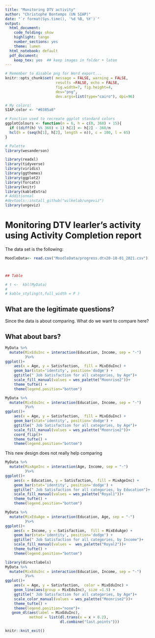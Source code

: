 ```yaml
---
title: "Monitoring DTV activity"
author: "Christophe Bontemps (UN SIAP)"
date: "`r format(Sys.time(), '%d %B, %Y')`"
output:
  html_document:
    code_folding: show
    highlight: tango
    number_sections: yes
    theme: lumen
  html_notebook: default
  pdf_document: 
    keep_tex: yes  ## keep images in folder + latex
---
```



```r
# Remember to disable png for Word export...
knitr::opts_chunk$set( message = FALSE, warning = FALSE, 
                       results =FALSE, echo = FALSE,
                       fig.width=7, fig.height=4, 
                       dev="png", 
                       dev.args=list(type="cairo"), dpi=96)

# My colors:
SIAP.color <- "#0385a8"

# Function used to recreate ggplot standard colors
ggplotColours <- function(n = 6, h = c(0, 360) + 15){
  if ((diff(h) %% 360) < 1) h[2] <- h[2] - 360/n
  hcl(h = (seq(h[1], h[2], length = n)), c = 100, l = 65)
}

# Palette 
library(wesanderson)
```

```r
library(readxl)
library(tidyverse)
library(viridis)
library(ggthemes)
library(ggplot2)
library(forcats)
library(knitr)
library(kableExtra)
# Additionnal 
#devtools::install_github("wilkelab/ungeviz")
library(ungeviz)

```

# Monitoring DTV learler's activity using **Activity Completion** report{-}


The data set is the following: 

```r
MoodleData<- read.csv("MoodleData/progress.dtv20-18-01_2021.csv")



## Table

# t <-  kbl(MyData)
# 
# kable_styling(t,full_width = F )

```
## What are the legitimate questions?  {-}

Since the data is about comparing. What do we want to compare here? 

## What about bars? {-}


```r
MyData %>%
  mutate(MixEduInc = interaction(Education, Income, sep = "-")
         )%>%
ggplot()+
    aes(x = Age, y = Satisfaction,  fill = MixEduInc) +
    geom_bar(stat='identity', position='dodge') +
    ggtitle(" Job Satisfaction for all categories, by Age")+
    scale_fill_manual(values = wes_palette("Moonrise2"))+
    theme_tufte() +
    theme(legend.position="bottom")
```


```r
MyData %>%
  mutate(MixEduInc = interaction(Education, Income, sep = "-")
         )%>%
ggplot()+
    aes(x = Age, y = Satisfaction,  fill = MixEduInc) +
    geom_bar(stat='identity', position='dodge') +
    ggtitle(" Job Satisfaction for all categories, by Age")+
    scale_fill_manual(values = wes_palette("Moonrise2"))+
    coord_flip()+
    theme_tufte() +
    theme(legend.position="bottom")
```

This new design does not really help comparing 


```r
MyData %>%
  mutate(MixAgeInc = interaction(Age, Income, sep = "-")
         )%>%
ggplot()+
    aes(x = Education, y = Satisfaction,  fill = MixAgeInc) +
    geom_bar(stat='identity', position='dodge') +
    ggtitle(" Job Satisfaction for all categories, by Education")+
    scale_fill_manual(values = wes_palette("Royal1"))+
    theme_tufte() +
    theme(legend.position="bottom")
```


```r
MyData %>%
  mutate(MixEduAge = interaction(Education, Age, sep = "-")
         )%>%
ggplot()+
    aes(x = Income, y = Satisfaction,  fill = MixEduAge) +
    geom_bar(stat='identity', position='dodge') +
    ggtitle(" Job Satisfaction for all categories, by Income")+
    scale_fill_manual(values =  wes_palette("Royal2"))+
    theme_tufte() +
    theme(legend.position="bottom")
```





```r
library(directlabels)
MyData %>%
  mutate(MixEduInc = interaction(Education, Income, sep = "-")
         )%>%
ggplot()+
    aes(x = Age, y = Satisfaction,  color = MixEduInc) +
    geom_line(aes(group = MixEduInc), size =1.5) +
    ggtitle(" Job Satisfaction for all categories, by Age")+
    scale_color_manual(values = wes_palette("Moonrise2"))+
    theme_tufte() +
    theme(legend.position="none")+
   geom_dl(aes(label = MixEduInc), 
           method = list(dl.trans(x = x + 0.2),
                         dl.combine("last.points"))) 

```







```r
knitr::knit_exit()
```

